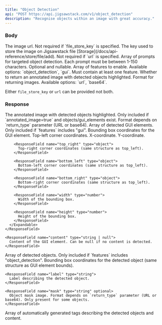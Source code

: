 ```yaml
---
title: "Object Detection"
api: "POST https://api.jigsawstack.com/v1/object_detection"
description: "Recognise objects within an image with great accuracy."
---
```



### Body

<ParamField body="url" type="string">
  The image url. Not required if `file_store_key` is specified.
</ParamField>

<ParamField body="file_store_key" type="string">
  The key used to store the image on Jigsawstack file
  [Storage](/docs/api-reference/store/file/add). Not required if `url` is
  specified.
</ParamField>

<ParamField body="prompts" type="array of strings" optional>
  Array of prompts for targeted object detection. Each prompt must be between 1-150 characters. Optional and nullable.
</ParamField>

<ParamField body="features" type="array of enums" default='["object_detection", "gui"]'>
  Array of features to enable. Available options: `object_detection`, `gui`. Must contain at least one feature.
</ParamField>

<ParamField body="annotated_image" type="boolean" default="false">
  Whether to return an annotated image with detected objects highlighted.
</ParamField>

<ParamField body="return_type" type="enum" default="url">
  Format for returning images. Available options: `url`, `base64`.
</ParamField>

<Info>Either `file_store_key` or `url` can be provided not both.</Info>

<Snippet file="header.mdx" />

### Response

<BasicResponse />

<ResponseField name="annotated_image" type="string" >
  The annotated image with detected objects highlighted. Only included if `annotated_image=true` and objects/gui_elements exist. Format depends on `return_type` parameter (URL or base64).
</ResponseField>

<ResponseField name="gui_elements" type="array">
  Array of detected GUI elements. Only included if `features` includes "gui".
  <Expandable title="GuiElement Object">
    <ResponseField name="bounds" type="object">
      Bounding box coordinates for the GUI element.
      <Expandable title="BoundingBox Object">
        <ResponseField name="top_left" type="object">
          Top-left corner coordinates.
          <Expandable title="Point Object">
            <ResponseField name="x" type="number">
              X-coordinate.
            </ResponseField>
            <ResponseField name="y" type="number">
              Y-coordinate.
            </ResponseField>
          </Expandable>
        </ResponseField>
        
        <ResponseField name="top_right" type="object">
          Top-right corner coordinates (same structure as top_left).
        </ResponseField>
        
        <ResponseField name="bottom_left" type="object">
          Bottom-left corner coordinates (same structure as top_left).
        </ResponseField>
        
        <ResponseField name="bottom_right" type="object">
          Bottom-right corner coordinates (same structure as top_left).
        </ResponseField>
        
        <ResponseField name="width" type="number">
          Width of the bounding box.
        </ResponseField>
        
        <ResponseField name="height" type="number">
          Height of the bounding box.
        </ResponseField>
      </Expandable>
    </ResponseField>
    
    <ResponseField name="content" type="string | null">
      Content of the GUI element. Can be null if no content is detected.
    </ResponseField>
  </Expandable>
</ResponseField>

<ResponseField name="objects" type="array" optional>
  Array of detected objects. Only included if `features` includes "object_detection".
  <Expandable title="DetectedObject Object">
    <ResponseField name="bounds" type="object">
      Bounding box coordinates for the detected object (same structure as GUI element bounds).
    </ResponseField>
    
    <ResponseField name="label" type="string">
      Label describing the detected object.
    </ResponseField>
    
    <ResponseField name="mask" type="string" optional>
      Object mask image. Format depends on `return_type` parameter (URL or base64). Only present for some objects.
    </ResponseField>
  </Expandable>
</ResponseField>

<ResponseField name="tags" type="string[]" optional>
  Array of automatically generated tags describing the detected objects and content.
</ResponseField>

<ObjectDetectionSnippet />
